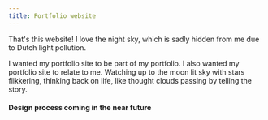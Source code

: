 ```yaml
---
title: Portfolio website
---
```


That's this website! I love the night sky, which is sadly hidden from me due to Dutch light pollution.

I wanted my portfolio site to be part of my portfolio. I also wanted my portfolio site to relate to me. Watching up to the moon lit sky with stars flikkering, thinking back on life, like thought clouds passing by telling the story.

#### Design process coming in the near future